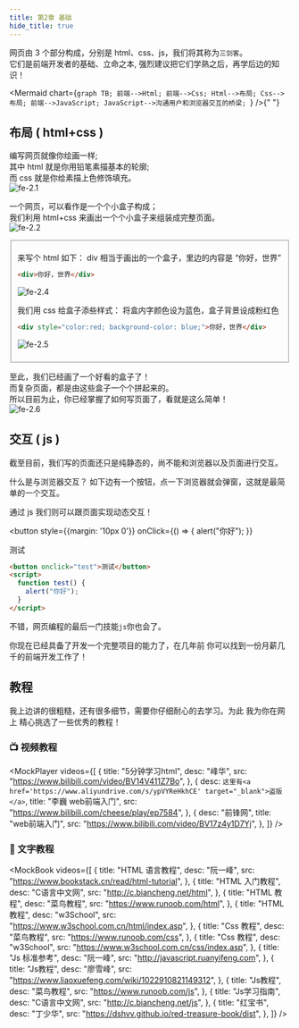 ```yaml
---
title: 第2章 基础
hide_title: true
---
```



网页由 3 个部分构成，分别是 html、css、js，我们将其称为`三剑客`。  
它们是前端开发者的基础、立命之本, 强烈建议把它们学熟之后，再学后边的知识！

<Mermaid
  chart={`graph TB;
    前端-->Html;
    前端-->Css;
    Html-->布局;
    Css-->布局;
    前端-->JavaScript;
    JavaScript-->沟通用户和浏览器交互的桥梁;
`}
/>{" "}

## 布局 ( html+css )

编写网页就像你绘画一样;  
其中 html 就是你用铅笔素描基本的轮廓;  
而 css 就是你给素描上色修饰填充。  
![fe-2.1](/img/fe/2.1.jpg)

一个网页，可以看作是一个个小盒子构成；  
我们利用 html+css 来画出一个个小盒子来组装成完整页面。  
![fe-2.2](/img/fe/2.2.png)

<Fieldset title="🌰 举个例子">

来写个 html 如下： div 相当于画出的一个盒子，里边的内容是 “你好，世界”

```html
<div>你好，世界</div>
```

![fe-2.4](/img/fe/2.4.jpg)

我们用 css 给盒子添些样式： 将盒内字颜色设为蓝色，盒子背景设成粉红色

```html
<div style="color:red; background-color: blue;">你好，世界</div>
```

![fe-2.5](/img/fe/2.5.jpg)

</Fieldset>

至此，我们已经画了一个好看的盒子了！  
而复杂页面，都是由这些盒子一个个拼起来的。  
所以目前为止，你已经掌握了如何写页面了，看就是这么简单！  
![fe-2.6](/img/fe/2.6.webp)

## 交互 ( js )

截至目前，我们写的页面还只是纯静态的，尚不能和浏览器以及页面进行交互。  

什么是与浏览器交互？ 如下边有一个按钮，点一下浏览器就会弹窗，这就是最简单的一个交互。

通过 js 我们则可以跟页面实现动态交互！

<button
  style={{margin: '10px 0'}}
  onClick={() => {
    alert("你好");
  }}
>
  测试
</button>

```html
<button onclick="test">测试</button>
<script>
  function test() {
    alert("你好");
  }
</script>
```

不错，网页编程的最后一门技能`js`你也会了。  

你现在已经具备了开发一个完整项目的能力了，在几年前 你可以找到一份月薪几千的前端开发工作了！

<!-- ![fe-2.7](/img/fe/2.7.webp) -->

## 教程

我上边讲的很粗糙，还有很多细节，需要你仔细耐心的去学习。为此 我为你在网上 精心挑选了一些优秀的教程！

### 📺 视频教程

<MockPlayer
  videos={[
    {
      title: "5分钟学习html",
      desc: "峰华",
      src: "https://www.bilibili.com/video/BV14V411Z7Bo",
    },
    {
      desc: `这里有<a href='https://www.aliyundrive.com/s/ypVYReHkhCE' target="_blank">盗版</a>`,
      title: "李巍 web前端入门",
      src: "https://www.bilibili.com/cheese/play/ep7584",
    },
    {
      desc: "前锋网",
      title: "web前端入门",
      src: "https://www.bilibili.com/video/BV17z4y1D7Yj",
    },
  ]}
/>

### 📖 文字教程

<MockBook
  videos={[
    {
      title: "HTML 语言教程",
      desc: "阮一峰",
      src: "https://www.bookstack.cn/read/html-tutorial",
    },
    {
      title: "HTML 入门教程",
      desc: "C语言中文网",
      src: "http://c.biancheng.net/html",
    },
    {
      title: "HTML 教程",
      desc: "菜鸟教程",
      src: "https://www.runoob.com/html",
    },
    {
      title: "HTML 教程",
      desc: "w3School",
      src: "https://www.w3school.com.cn/html/index.asp",
    },
    {
      title: "Css 教程",
      desc: "菜鸟教程",
      src: "https://www.runoob.com/css",
    },
    {
      title: "Css 教程",
      desc: "w3School",
      src: "https://www.w3school.com.cn/css/index.asp",
    },
    {
      title: "Js 标准参考",
      desc: "阮一峰",
      src: "http://javascript.ruanyifeng.com",
    },
    {
      title: "Js教程",
      desc: "廖雪峰",
      src: "https://www.liaoxuefeng.com/wiki/1022910821149312",
    },
    {
      title: "Js教程",
      desc: "菜鸟教程",
      src: "https://www.runoob.com/js",
    },
    {
      title: "Js学习指南",
      desc: "C语言中文网",
      src: "http://c.biancheng.net/js",
    },
    {
      title: "红宝书",
      desc: "丁少华",
      src: "https://dshvv.github.io/red-treasure-book/dist",
    },
  ]}
/>
